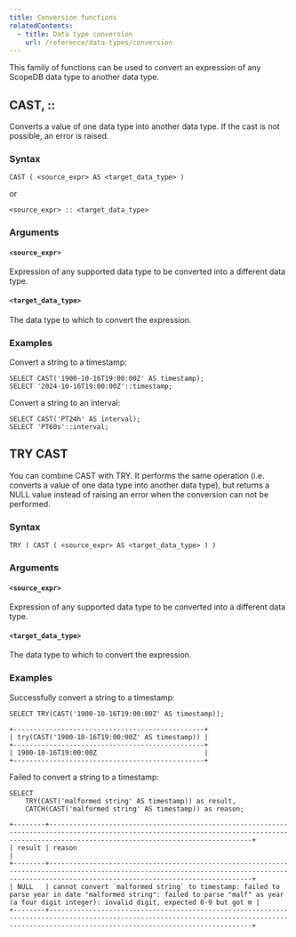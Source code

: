 ```yaml
---
title: Conversion functions
relatedContents:
  - title: Data type conversion
    url: /reference/data-types/conversion
---
```


This family of functions can be used to convert an expression of any ScopeDB data type to another data type.

## CAST, ::

Converts a value of one data type into another data type. If the cast is not possible, an error is raised.

### Syntax

```scopeql
CAST ( <source_expr> AS <target_data_type> )
```

or

```scopeql
<source_expr> :: <target_data_type>
```

### Arguments

#### `<source_expr>`

Expression of any supported data type to be converted into a different data type.

#### `<target_data_type>`

The data type to which to convert the expression.

### Examples

Convert a string to a timestamp:

```scopeql
SELECT CAST('1900-10-16T19:00:00Z' AS timestamp);
SELECT '2024-10-16T19:00:00Z'::timestamp;
```

Convert a string to an interval:

```scopeql
SELECT CAST('PT24h' AS interval);
SELECT 'PT60s'::interval;
```

## TRY CAST

You can combine CAST with TRY. It performs the same operation (i.e. converts a value of one data type into another data type), but returns a NULL value instead of raising an error when the conversion can not be performed.

### Syntax

```scopeql
TRY ( CAST ( <source_expr> AS <target_data_type> ) )
```

### Arguments

#### `<source_expr>`

Expression of any supported data type to be converted into a different data type.

#### `<target_data_type>`

The data type to which to convert the expression.

### Examples

Successfully convert a string to a timestamp:

```scopeql
SELECT TRY(CAST('1900-10-16T19:00:00Z' AS timestamp));
```

```
+------------------------------------------------+
| try(CAST('1900-10-16T19:00:00Z' AS timestamp)) |
+------------------------------------------------+
| 1900-10-16T19:00:00Z                           |
+------------------------------------------------+
```

Failed to convert a string to a timestamp:

```scopeql
SELECT
    TRY(CAST('malformed string' AS timestamp)) as result,
    CATCH(CAST('malformed string' AS timestamp)) as reason;
```

```
+--------+-----------------------------------------------------------------------------------------------------------------------------------------------------------------------------------------------+
| result | reason                                                                                                                                                                                        |
+--------+-----------------------------------------------------------------------------------------------------------------------------------------------------------------------------------------------+
| NULL   | cannot convert `malformed string` to timestamp: failed to parse year in date "malformed string": failed to parse "malf" as year (a four digit integer): invalid digit, expected 0-9 but got m |
+--------+-----------------------------------------------------------------------------------------------------------------------------------------------------------------------------------------------+
```

